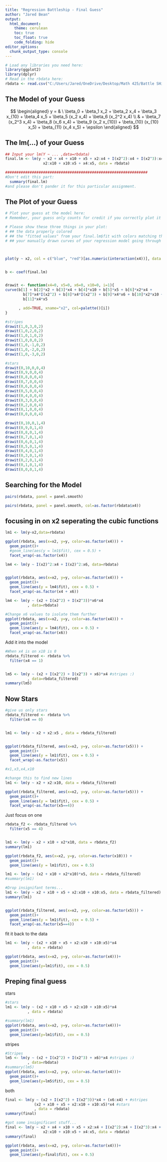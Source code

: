 ---
title: "Regression Battleship - Final Guess"
author: "Jared Bean"
output: 
  html_document:
    theme: cerulean
    toc: true
    toc_float: true
    code_folding: hide
editor_options: 
  chunk_output_type: console
---

```{r}
# Load any libraries you need here:
library(ggplot2)
library(dplyr)
# Read in the rbdata here:
rbdata <- read.csv("C:/Users/Jared/OneDrive/Desktop/Math 425/Battle SHip/rbdata_freedom.csv", header=TRUE)
```



## The Model of your Guess

<!-- Enter your guessed model in the math notation below. -->

$$
\begin{aligned}
y = & \ \beta_0 + \beta_1 x_2 + \beta_2 x_4 + \beta_3 x_{10} +
\beta_4 x_5 + \beta_5 (x_2 x_4) + \beta_6 (x_2^2 x_4) \\
    & + \beta_7 (x_2^3 x_4) + \beta_8 (x_6 x_4) + \beta_9 (x_2
x_{10}) + \beta_{10} (x_{10} x_5) + \beta_{11} (x_4 x_5) + \epsilon
\end{aligned}
$$


## The lm(...) of your Guess
```{r}
## Input your lm(Y ~ ... ,data=rbdata)
final.lm <- lm(y ~ x2 + x4 + x10 + x5 + x2:x4 + I(x2^2):x4 + I(x2^3):x4 + x6:x4 +
                 x2:x10 + x10:x5 + x4:x5, data = rbdata)
```

```{r, comment=NA}
################################################################
#Don't edit this part:
  summary(final.lm)
#and please don't pander it for this particular assignment.
```


## The Plot of your Guess

```{r}
# Plot your guess at the model here:
# Remember, your guess only counts for credit if you correctly plot it in a single 2D scatterplot.

# Please show these three things in your plot:
# ## the data properly colored
# ## the "fitted values" from your final.lm$fit with colors matching the data colors
# ## your manually drawn curves of your regression model going through all fitted value points



plot(y ~ x2, col = c("blue", "red")[as.numeric(interaction(x4))], data = rbdata)


b <- coef(final.lm)


drawit <- function(x4=0, x5=0, x6=0, x10=0, i=1){
curve(b[1] + b[2]*x2 + b[3]*x4 + b[4]*x10 + b[5]*x5 + b[6]*x2*x4 +
        b[7]*x4*I(x2^2) + b[8]*x4*I(x2^3) + b[9]*x4*x6 + b[10]*x2*x10 +
        b[11]*x4*x5

      , add=TRUE, xname="x2", col=palette()[i])
}

#stripes
drawit(1,0,3,0,2)
drawit(1,0,2,0,2)
drawit(1,0,1,0,2)
drawit(1,0,0,0,2)
drawit(1,0,-1,0,2)
drawit(1,0,-2,0,2)
drawit(1,0,-3,0,2)

#stars
drawit(0,10,0,0,4)
drawit(0,9,0,0,4)
drawit(0,8,0,0,4)
drawit(0,7,0,0,4)
drawit(0,6,0,0,4)
drawit(0,5,0,0,4)
drawit(0,4,0,0,4)
drawit(0,3,0,0,4)
drawit(0,2,0,0,4)
drawit(0,1,0,0,4)
drawit(0,0,0,0,4)

drawit(0,10,0,1,4)
drawit(0,9,0,1,4)
drawit(0,8,0,1,4)
drawit(0,7,0,1,4)
drawit(0,6,0,1,4)
drawit(0,5,0,1,4)
drawit(0,4,0,1,4)
drawit(0,3,0,1,4)
drawit(0,2,0,1,4)
drawit(0,1,0,1,4)
drawit(0,0,0,1,4)
```


## Searching for the Model

<!-- Put all your scratch work down here. -->
```{r}
pairs(rbdata, panel = panel.smooth)

pairs(rbdata, panel = panel.smooth, col=as.factor(rbdata$x4))

```

## focusing in on x2 seperating the cubic functions
```{r}
lm1 <- lm(y~x2,data=rbdata)

ggplot(rbdata, aes(x=x2, y=y, color=as.factor(x4))) + 
  geom_point()+
  #geom_line(aes(y = lm1$fit), cex = 0.5) + 
  facet_wrap(~as.factor(x4))
```


```{r}
lm4 <- lm(y ~ I(x2)^2:x4 + I(x2)^2:x6, data=rbdata)


ggplot(rbdata, aes(x=x2, y=y, color=as.factor(x4))) + 
  geom_point()+
  geom_line(aes(y = lm4$fit), cex = 0.5) + 
  facet_wrap(~as.factor(x4 + x6))
```

```{r}
lm4 <- lm(y ~ (x2 + I(x2^2) + I(x2^3))*x6*x4
          , data=rbdata)

#Change x6 values to isolate them further
ggplot(rbdata, aes(x=x2, y=y, color=as.factor(x4))) + 
  geom_point()+
  geom_line(aes(y = lm4$fit), cex = 0.5) + 
  facet_wrap(~as.factor(x6))
```

Add it into the model
```{r}

#When x4 is on x10 is 0
rbdata_filtered <- rbdata %>%
  filter(x4 == 1)


lm5 <- lm(y ~ (x2 + I(x2^2) + I(x2^3) + x6)*x4 #stripes :)
          , data=rbdata_filtered)
summary(lm5)
```

## Now Stars

```{r}
#give us only stars
rbdata_filtered <- rbdata %>%
  filter(x4 == 0)


lm1 <- lm(y ~ x2 + x2:x5 , data = rbdata_filtered)


ggplot(rbdata_filtered, aes(x=x2, y=y, color=as.factor(x5))) + 
  geom_point()+
  geom_line(aes(y = lm1$fit), cex = 0.5) + 
  facet_wrap(~as.factor(x5))
```



```{r}
#x1,x3,x4,x10

#change this to find new lines
lm1 <- lm(y ~ x2 + x2:x10, data = rbdata_filtered)

ggplot(rbdata_filtered, aes(x=x2, y=y, color=as.factor(x5))) + 
  geom_point()+
  geom_line(aes(y = lm1$fit), cex = 0.5) + 
  facet_wrap(~as.factor(x5==4))
```


Just focus on one
```{r}
rbdata_f2 <- rbdata_filtered %>%
  filter(x5 == 4)


lm1 <- lm(y ~ x2 + x10 + x2*x10, data = rbdata_f2)
summary(lm1)

ggplot(rbdata_f2, aes(x=x2, y=y, color=as.factor(x10))) + 
  geom_point()+
  geom_line(aes(y = lm1$fit), cex = 0.5) 

```


```{r}
lm1 <- lm(y ~ (x2 + x10 + x2*x10)*x5, data = rbdata_filtered)
#summary(lm1)

#Drop insignifant terms...
lm1 <- lm(y ~ x2 + x10 + x5 + x2:x10 + x10:x5, data = rbdata_filtered)
summary(lm1)


ggplot(rbdata_filtered, aes(x=x2, y=y, color=as.factor(x5))) + 
  geom_point()+
  geom_line(aes(y = lm1$fit), cex = 0.5) + 
  facet_wrap(~as.factor(x5==4))
```

fit it back to the data
```{r}
lm1 <- lm(y ~ (x2 + x10 + x5 + x2:x10 + x10:x5)*x4
          , data = rbdata)

ggplot(rbdata, aes(x=x2, y=y, color=as.factor(x4)))+
  geom_point()+
  geom_line(aes(y=lm1$fit), cex = 0.5)
```


## Preping final guess

stars

```{r}
#stars
lm1 <- lm(y ~ (x2 + x10 + x5 + x2:x10 + x10:x5)*x4
          , data = rbdata)

#summary(lm1)
ggplot(rbdata, aes(x=x2, y=y, color=as.factor(x4)))+
  geom_point()+
  geom_line(aes(y=lm1$fit), cex = 0.5)
```


stripes

```{r}
#Stripes
lm5 <- lm(y ~ (x2 + I(x2^2) + I(x2^3) + x6)*x4 #stripes :)
          , data=rbdata)
#summary(lm5)
ggplot(rbdata, aes(x=x2, y=y, color=as.factor(x4)))+
  geom_point()+
  geom_line(aes(y=lm5$fit), cex = 0.5)
```




both
```{r}
final <- lm(y ~ (x2 + I(x2^2) + I(x2^3))*x4 + (x6:x4) + #stripes
             (x2 + x10 + x5 + x2:x10 + x10:x5)*x4 #stars
             , data = rbdata)
summary(final)

#got some insignificant stuff...
final <- lm(y ~ x2 + x4 + x10 + x5 + x2:x4 + I(x2^2):x4 + I(x2^3):x4 + x6:x4 +
                 x2:x10 + x10:x5 + x4:x5, data = rbdata)
summary(final)
```

```{r}
ggplot(rbdata, aes(x=x2, y=y, color=as.factor(x4)))+
  geom_point()+
  geom_line(aes(y=final$fit), cex = 0.5)
```


